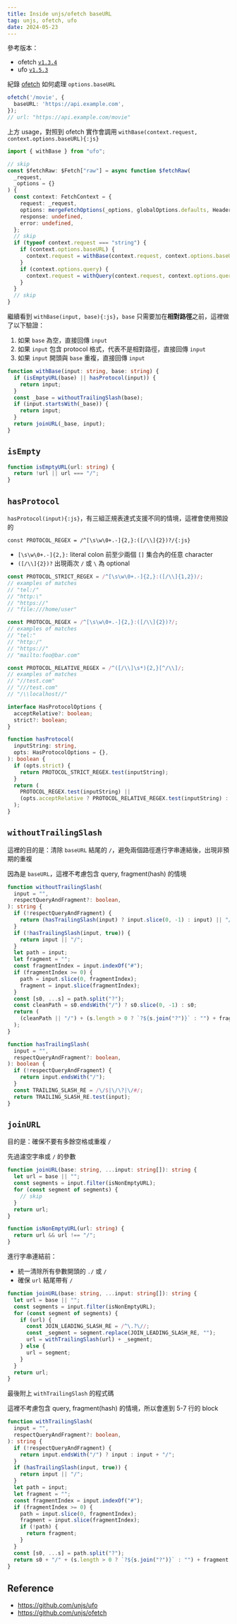 ```yaml
---
title: Inside unjs/ofetch baseURL
tag: unjs, ofetch, ufo
date: 2024-05-23
---
```


參考版本：

- ofetch [`v1.3.4`](https://github.com/unjs/ofetch/tree/5cc16a0d79e003c0418317987ca087032694b14f)
- ufo [`v1.5.3`](https://github.com/unjs/ufo/tree/27573123da6c36b9837fbc9cb021c3f1e4b1a340)

紀錄 [ofetch](https://github.com/unjs/ofetch) 如何處理 `options.baseURL`

```ts
ofetch('/movie', {
  baseURL: 'https://api.example.com',
});
// url: "https://api.example.com/movie"
```

上方 usage，對照到 ofetch 實作會調用 `withBase(context.request, context.options.baseURL){:js}`

```ts showLineNumbers, {16-18}
import { withBase } from "ufo";

// skip
const $fetchRaw: $Fetch["raw"] = async function $fetchRaw(
  _request,
  _options = {}
) {
  const context: FetchContext = {
    request: _request,
    options: mergeFetchOptions(_options, globalOptions.defaults, Headers),
    response: undefined,
    error: undefined,
  };
  // skip
  if (typeof context.request === "string") {
    if (context.options.baseURL) {
      context.request = withBase(context.request, context.options.baseURL);
    }
    if (context.options.query) {
      context.request = withQuery(context.request, context.options.query);
    }
  }
  // skip
}
```

繼續看到 `withBase(input, base){:js}`，`base` 只需要加在**相對路徑**之前，這裡做了以下驗證：

1. 如果 `base` 為空，直接回傳 `input`
1. 如果 `input` 包含 protocol 格式，代表不是相對路徑，直接回傳 `input`
1. 如果 `input` 開頭與 `base` 重複，直接回傳 `input`

```ts
function withBase(input: string, base: string) {
  if (isEmptyURL(base) || hasProtocol(input)) {
    return input;
  }
  const _base = withoutTrailingSlash(base);
  if (input.startsWith(_base)) {
    return input;
  }
  return joinURL(_base, input);
}
```

## `isEmpty`

```ts
function isEmptyURL(url: string) {
  return !url || url === "/";
}
```

## `hasProtocol`

`hasProtocol(input){:js}`，有三組正規表達式支援不同的情境，這裡會使用預設的

`const PROTOCOL_REGEX = /^[\s\w\0+.-]{2,}:([/\\]{2})?/{:js}`

- `[\s\w\0+.-]{2,}:` literal colon 前至少兩個 `[]` 集合內的任意 character
- `([/\\]{2})?` 出現兩次 `/` 或 `\` 為 optional

```ts showLineNumbers, {8, 33-36}
const PROTOCOL_STRICT_REGEX = /^[\s\w\0+.-]{2,}:([/\\]{1,2})/;
// examples of matches
// "tel:/"
// "http:\"
// "https://"
// "file:///home/user"

const PROTOCOL_REGEX = /^[\s\w\0+.-]{2,}:([/\\]{2})?/;
// examples of matches
// "tel:"
// "http:/"
// "https://"
// "mailto:foo@bar.com"

const PROTOCOL_RELATIVE_REGEX = /^([/\\]\s*){2,}[^/\\]/;
// examples of matches
// "//test.com"
// "///test.com"
// "/\\localhost//"

interface HasProtocolOptions {
  acceptRelative?: boolean;
  strict?: boolean;
}

function hasProtocol(
  inputString: string,
  opts: HasProtocolOptions = {},
): boolean {
  if (opts.strict) {
    return PROTOCOL_STRICT_REGEX.test(inputString);
  }
  return (
    PROTOCOL_REGEX.test(inputString) ||
    (opts.acceptRelative ? PROTOCOL_RELATIVE_REGEX.test(inputString) : false)
  );
}
```

## `withoutTrailingSlash`

這裡的目的是：清除 `baseURL` 結尾的 `/`，避免兩個路徑進行字串連結後，出現非預期的重複

因為是 `baseURL`，這裡不考慮包含 query, fragment(hash) 的情境

```ts showLineNumbers, {5-7, 29-31}
function withoutTrailingSlash(
  input = "",
  respectQueryAndFragment?: boolean,
): string {
  if (!respectQueryAndFragment) {
    return (hasTrailingSlash(input) ? input.slice(0, -1) : input) || "/";
  }
  if (!hasTrailingSlash(input, true)) {
    return input || "/";
  }
  let path = input;
  let fragment = "";
  const fragmentIndex = input.indexOf("#");
  if (fragmentIndex >= 0) {
    path = input.slice(0, fragmentIndex);
    fragment = input.slice(fragmentIndex);
  }
  const [s0, ...s] = path.split("?");
  const cleanPath = s0.endsWith("/") ? s0.slice(0, -1) : s0;
  return (
    (cleanPath || "/") + (s.length > 0 ? `?${s.join("?")}` : "") + fragment
  );
}

function hasTrailingSlash(
  input = "",
  respectQueryAndFragment?: boolean,
): boolean {
  if (!respectQueryAndFragment) {
    return input.endsWith("/");
  }
  const TRAILING_SLASH_RE = /\/$|\/\?|\/#/;
  return TRAILING_SLASH_RE.test(input);
}
```

## `joinURL`

目的是：確保不要有多餘空格或重複 `/`

先過濾空字串或 `/` 的參數

```ts showLineNumbers, {3}
function joinURL(base: string, ...input: string[]): string {
  let url = base || "";
  const segments = input.filter(isNonEmptyURL);
  for (const segment of segments) {
    // skip
  }
  return url;
}

function isNonEmptyURL(url: string) {
  return url && url !== "/";
}
```

進行字串連結前：

- 統一清除所有參數開頭的 `./` 或 `/`
- 確保 `url` 結尾帶有 `/`

```ts showLineNumbers, {6-8}
function joinURL(base: string, ...input: string[]): string {
  let url = base || "";
  const segments = input.filter(isNonEmptyURL);
  for (const segment of segments) {
    if (url) {
      const JOIN_LEADING_SLASH_RE = /^\.?\//;
      const _segment = segment.replace(JOIN_LEADING_SLASH_RE, "");
      url = withTrailingSlash(url) + _segment;
    } else {
      url = segment;
    }
  }
  return url;
}
```

最後附上 `withTrailingSlash` 的程式碼

這裡不考慮包含 query, fragment(hash) 的情境，所以會進到 5-7 行的 block

```ts showLineNumbers {5-7}
function withTrailingSlash(
  input = "",
  respectQueryAndFragment?: boolean,
): string {
  if (!respectQueryAndFragment) {
    return input.endsWith("/") ? input : input + "/";
  }
  if (hasTrailingSlash(input, true)) {
    return input || "/";
  }
  let path = input;
  let fragment = "";
  const fragmentIndex = input.indexOf("#");
  if (fragmentIndex >= 0) {
    path = input.slice(0, fragmentIndex);
    fragment = input.slice(fragmentIndex);
    if (!path) {
      return fragment;
    }
  }
  const [s0, ...s] = path.split("?");
  return s0 + "/" + (s.length > 0 ? `?${s.join("?")}` : "") + fragment;
}
```

## Reference

- https://github.com/unjs/ufo
- https://github.com/unjs/ofetch
